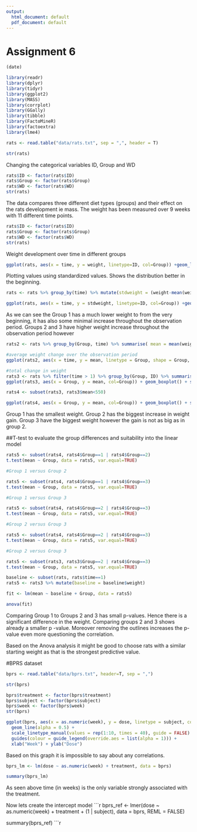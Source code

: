 ```yaml
---
output:
  html_document: default
  pdf_document: default
---
```


# Assignment 6

```r
(date)
```

```r

library(readr)
library(dplyr)
library(tidyr)
library(ggplot2)
library(MASS)
library(corrplot)
library(GGally)
library(tibble)
library(FactoMineR)
library(factoextra)
library(lme4)

rats <- read.table("data/rats.txt", sep = ",", header = T)

str(rats)

```

Changing the categorical variables ID, Group and WD
```r
rats$ID <- factor(rats$ID)
rats$Group <- factor(rats$Group)
rats$WD <- factor(rats$WD)
str(rats)

```
The data compares three different diet types (groups) and their effect on the rats development ie mass. The weight has been measured over 9 weeks with 11 different time points.
```r
rats$ID <- factor(rats$ID)
rats$Group <- factor(rats$Group)
rats$WD <- factor(rats$WD)
str(rats)

```
Weight development over time in different groups
```r

ggplot(rats, aes(x = time, y = weight, linetype=ID, col=Group)) +geom_line() + scale_linetype_manual(values = rep(1:10, times=4)) + theme(legend.position = "none") + scale_y_continuous(limits = c(min(rats$weight), max(rats$weight))) + facet_grid(. ~ Group, labeller = label_both) + xlab("time (days)")
```
Plotting values using standardized values. Shows the distribution better in the beginning.
```r
rats <- rats %>% group_by(time) %>% mutate(stdweight = (weight-mean(weight))/sd(weight)) %>% ungroup()

ggplot(rats, aes(x = time, y = stdweight, linetype=ID, col=Group)) +geom_line() + scale_linetype_manual(values = rep(1:10, times=4)) + theme(legend.position = "none") + facet_grid(. ~ Group, labeller = label_both) + xlab("time (days)") + ylab("scaled weight")
```
As we can see the Group 1 has a much lower weight to from the very beginning, it has also some minimal increase throughout the observation period. Groups 2 and 3 have higher weight increase throughout the observation period however 

```r
rats2 <- rats %>% group_by(Group, time) %>% summarise( mean = mean(weight), se = (sd(weight)/sqrt(length(weight)))) %>% ungroup()

#average weight change over the observation period
ggplot(rats2, aes(x = time, y = mean, linetype = Group, shape = Group, col=Group)) + geom_line() + scale_linetype_manual(values = c(1,2,3)) + geom_point(size=3) + scale_shape_manual(values = c(1,2,3)) + geom_errorbar(aes(ymin=mean-se, ymax=mean+se, linetype="1"), width=0.3) + scale_y_continuous(name = "mean(weight) +/- se(weight)") + scale_x_continuous(name = "time (days)")

#total change in weight
rats3 <- rats %>% filter(time > 1) %>% group_by(Group, ID) %>% summarise(mean=mean(weight)) %>% ungroup()
ggplot(rats3, aes(x = Group, y = mean, col=Group)) + geom_boxplot() + stat_summary(fun = "mean", geom = "point", shape=23, size=2.5, fill = "white") + scale_y_continuous(name = "mean(weight), days 8-64")

rats4 <- subset(rats3, rats3$mean<550)

ggplot(rats4, aes(x = Group, y = mean, col=Group)) + geom_boxplot() + stat_summary(fun = "mean", geom = "point", shape=23, size=2.5, fill = "white") + scale_y_continuous(name = "mean(weight), days 8-64")
```

Group 1 has the smallest weight. Group 2 has the biggest increase in weight gain. Group 3 have the biggest weight however the gain is not as big as in group 2. 

##T-test to evaluate the group differences and suitability into the linear model

```r
rats5 <- subset(rats4, rats4$Group==1 | rats4$Group==2)
t.test(mean ~ Group, data = rats5, var.equal=TRUE)

#Group 1 versus Group 2
```

```r
rats5 <- subset(rats4, rats4$Group==1 | rats4$Group==3)
t.test(mean ~ Group, data = rats5, var.equal=TRUE)

#Group 1 versus Group 3
```

```r
rats5 <- subset(rats4, rats4$Group==2 | rats4$Group==3)
t.test(mean ~ Group, data = rats5, var.equal=TRUE)

#Group 2 versus Group 3
```

```r
rats5 <- subset(rats4, rats4$Group==2 | rats4$Group==3)
t.test(mean ~ Group, data = rats5, var.equal=TRUE)

#Group 2 versus Group 3
```

```r
rats5 <- subset(rats3, rats3$Group==2 | rats4$Group==3)
t.test(mean ~ Group, data = rats5, var.equal=TRUE)

baseline <- subset(rats, rats$time==1)
rats5 <- rats3 %>% mutate(baseline = baseline$weight)

fit <- lm(mean ~ baseline + Group, data = rats5)

anova(fit)
```

Comparing Group 1 to Groups 2 and 3 has small p-values. Hence there is a significant difference in the weight. Comparing groups 2 and 3 shows already a smaller p -value. Moreover removing the outlines increases the p-value even more questioning the correlation.

Based on the Anova analysis it might be good to choose rats with a similar starting weight as that is the strongest predictive value. 

#BPRS dataset

```r
bprs <- read.table("data/bprs.txt", header=T, sep = ",")

str(bprs)
```

```r
bprs$treatment <- factor(bprs$treatment)
bprs$subject <- factor(bprs$subject)
bprs$week <- factor(bprs$week)
str(bprs)
```
```r
ggplot(bprs, aes(x = as.numeric(week), y = dose, linetype = subject, colour = treatment)) +
  geom_line(alpha = 0.5) +
  scale_linetype_manual(values = rep(1:10, times = 40), guide = FALSE) +
  guides(colour = guide_legend(override.aes = list(alpha = 1))) +
  xlab("Week") + ylab("Dose")

```
Based on this graph it is impossible to say about any correlations. 

```r
bprs_lm <- lm(dose ~ as.numeric(week) + treatment, data = bprs)

summary(bprs_lm)
```
As seen above time (in weeks) is the only variable strongly associated with the treatment.

Now lets create the intercept model
```r
bprs_ref <- lmer(dose ~ as.numeric(week) + treatment + (1 | subject), data = bprs, REML = FALSE)

summary(bprs_ref)
```r